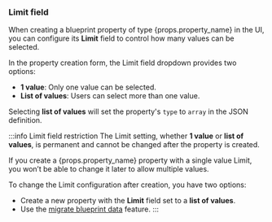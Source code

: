 ### Limit field

When creating a blueprint property of type {props.property_name} in the UI, you can configure its **Limit** field to control how many values can be selected.  

In the property creation form, the Limit field dropdown provides two options:

- **1 value**: Only one value can be selected.
- **List of values**: Users can select more than one value.

Selecting **list of values** will set the property's `type` to `array` in the JSON definition.

:::info Limit field restriction
The Limit setting, whether **1 value** or **list of values**, is permanent and cannot be changed after the property is created.

If you create a {props.property_name} property with a single value Limit, you won’t be able to change it later to allow multiple values.  

To change the Limit configuration after creation, you have two options:
- Create a new property with the **Limit** field set to a **list of values**.
- Use the [migrate blueprint data](/build-your-software-catalog/customize-integrations/configure-data-model/migrate-data/) feature.
:::